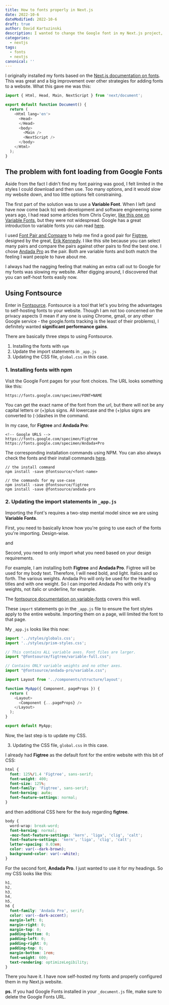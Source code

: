 ```yaml
---
title: How to fonts properly in Next.js
date: 2022-10-6
dateModified: 2022-10-6
draft: true
author: David Kartuzinski
description: I wanted to change the Google font in my Next.js project, and ended up finding out there are better ways to import fonts into your site.
categories:
  - nextjs
tags:
  - fonts
  - nextjs
canonical: ''
---
```


I originally installed my fonts based on the [Next.js documentation on fonts](https://nextjs.org/docs/basic-features/font-optimization). This was great and a big improvement over other strategies for adding fonts to a website. What this gave me was this:

```js:_document.js {7-11} showLineNumbers
import { Html, Head, Main, NextScript } from 'next/document';

export default function Document() {
  return (
    <Html lang='en'>
      <Head>
      </Head>
      <body>
        <Main />
        <NextScript />
      </body>
    </Html>
  );
}
```

## The problem with font loading from Google Fonts

Aside from the fact I didn't find my font pairing was good, I felt limited in the styles I could download and then use. Too many options, and it would slow my website down, and too little options felt constraining.

The first part of the solution was to use a **Variable Font**. When I left (and have now come back to) web development and software engineering some years ago, I had read some articles from Chris Coyier, [like this one on Variable Fonts](https://css-tricks.com/weird-things-variable-fonts-can-do/), but they were not widespread. Google has a great introduction to variable fonts you can read [here](https://fonts.google.com/knowledge/introducing_type/introducing_variable_fonts).

I used [Font Pair and Compare](https://www.pairandcompare.net/) to help me find a good pair for [Figtree](https://fonts.google.com/specimen/Figtree), designed by the great, [Erik Kennedy](https://www.erikdkennedy.com/). I like this site because you can select many pairs and compare the pairs against other pairs to find the best one. I chose [Andada Pro](https://fonts.google.com/specimen/Andada+Pro) as the pair. Both are variable fonts and both match the feeling I want people to have about me.

I always had the nagging feeling that making an extra call out to Google for my fonts was slowing my website. After digging around, I discovered that you can self-host fonts easily now.

## Using Fontsource

Enter in [Fontsource](https://fontsource.org/docs/introduction). Fontsource is a tool that let's you bring the advantages to self-hosting fonts to your website. Though I am not too concerned on the privacy aspects (I mean if any one is using Chrome, gmail, or any other Google service - the google.fonts tracking is the least of their problems), I definitely wanted **significant performance gains**.

There are basically three steps to using Fontsource.

1. Installing the fonts with `npm`
2. Update the import statements in `_app.js`
3. Updating the CSS file, `global.css` in this case.

### 1. Installing fonts with npm

Visit the Google Font pages for your font choices. The URL looks something like this:

```html:google.fonts showLineNumbers
https://fonts.google.com/specimen/FONT+NAME
```

You can get the exact name of the font from the url, but there will not be any capital letters or (+)plus signs. All lowercase and the (+)plus signs are converted to (-)dashes in the command.

In my case, for **Figtree** and **Andada Pro**:

```html:google-urls showLineNumbers
<!-- Google URLS -->
https://fonts.google.com/specimen/Figtree
https://fonts.google.com/specimen/Andada+Pro
```

The corresponding installation commands using NPM. You can also always check the fonts and their install commands [here](https://fontsource.org/fonts).

```bash:npm-install-commands showLineNumbers
// the install command
npm install -save @fontsource/<font-name>

// the commands for my use-case
npm install -save @fontsource/figtree
npm install -save @fontsource/andada-pro
```

### 2. Updating the import statements in `_app.js`

Importing the Font's requires a two-step mental model since we are using **Variable Fonts**.

First, you need to basically know how you're going to use each of the fonts you're importing. Design-wise.

and

Second, you need to only import what you need based on your design requirements.

For example, I am installing both **Figtree** and **Andada Pro**. Figtree will be used for my body text. Therefore, I will need bold, and light. Italics and so forth. The various weights. Andada Pro will only be used for the Heading titles and with one weight. So I can imported Andada Pro with only it's weights, not italic or underline, for example.

The [fontsource documentation on variable-fonts](https://fontsource.org/docs/variable-fonts) covers this well.

These `import` statements go in the `_app.js` file to ensure the font styles apply to the entire website. Importing them on a page, will limited the font to that page.

My `_app.js` looks like this now:

```js:_app.js {5, 8} showLineNumbers
import '../styles/globals.css';
import '../styles/prism-styles.css';

// This contains ALL variable axes. Font files are larger.
import "@fontsource/figtree/variable-full.css";

// Contains ONLY variable weights and no other axes.
import "@fontsource/andada-pro/variable.css";

import Layout from '../components/structure/layout';

function MyApp({ Component, pageProps }) {
  return (
    <Layout>
      <Component {...pageProps} />
    </Layout>
  );
}

export default MyApp;
```

Now, the last step is to update my CSS.

3. Updating the CSS file, `global.css` in this case.

I already had **Figtree** as the default font for the entire website with this bit of CSS:

```css:global.css {2, 5} showLineNumbers
html {
  font: 125%/1.4 'Figtree', sans-serif;
  font-weight: 400;
  font-size: 125%;
  font-family: 'Figtree', sans-serif;
  font-kerning: auto;
  font-feature-settings: normal;
}
```

and then additional CSS here for the `Body` regarding **figtree**.

```css:global.css {3-6} showLineNumbers
body {
  word-wrap: break-word;
  font-kerning: normal;
  -moz-font-feature-settings: 'kern', 'liga', 'clig', 'calt';
  font-feature-settings: 'kern', 'liga', 'clig', 'calt';
  letter-spacing: 0.03em;
  color: var(--dark-brown);
  background-color: var(--white);
}
```

For the second font, **Andada Pro**. I just wanted to use it for my headings. So my CSS looks like this:

```css:global.css showLineNumbers
h1,
h2,
h3,
h4,
h5,
h6 {
  font-family: 'Andada Pro', serif;
  color: var(--dark-accent);
  margin-left: 0;
  margin-right: 0;
  margin-top: 0;
  padding-bottom: 0;
  padding-left: 0;
  padding-right: 0;
  padding-top: 0;
  margin-bottom: 1rem;
  font-weight: 600;
  text-rendering: optimizeLegibility;
}
```

There you have it. I have now self-hosted my fonts and properly configured them in my Next.js website.

**ps.** If you had Google Fonts installed in your `_document.js` file, make sure to delete the Google Fonts URL.
